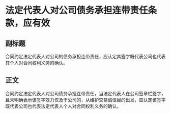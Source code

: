 # 法定代表人对公司债务承担连带责任条款，应有效
## 副标题
合同约定法定代表人对公司的债务承担连带责任，应认定其签字既代表公司也代表其个人对合同权利义务的确认。
## 正文
合同约定法定代表人对公司债务承担连带责任，当法定代表人在公司签章栏签字，且未明确表示该签字效力仅及于公司的，从维护交易诚信目的出发，应认定该签字既代表公司也代表法定代表人个人对合同权利义务的确认。